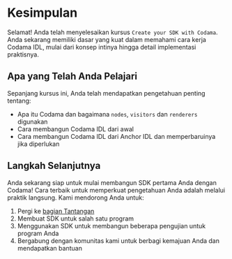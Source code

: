 
# Kesimpulan

Selamat! Anda telah menyelesaikan kursus `Create your SDK with Codama`. Anda sekarang memiliki dasar yang kuat dalam memahami cara kerja Codama IDL, mulai dari konsep intinya hingga detail implementasi praktisnya.

## Apa yang Telah Anda Pelajari

Sepanjang kursus ini, Anda telah mendapatkan pengetahuan penting tentang:
- Apa itu Codama dan bagaimana `nodes`, `visitors` dan `renderers` digunakan
- Cara membangun Codama IDL dari awal
- Cara membangun Codama IDL dari Anchor IDL dan memperbaruinya jika diperlukan

## Langkah Selanjutnya

Anda sekarang siap untuk mulai membangun SDK pertama Anda dengan Codama! Cara terbaik untuk memperkuat pengetahuan Anda adalah melalui praktik langsung. Kami mendorong Anda untuk:

1. Pergi ke [bagian Tantangan](/id/challenges)
2. Membuat SDK untuk salah satu program
3. Menggunakan SDK untuk membangun beberapa pengujian untuk program Anda
4. Bergabung dengan komunitas kami untuk berbagi kemajuan Anda dan mendapatkan bantuan
